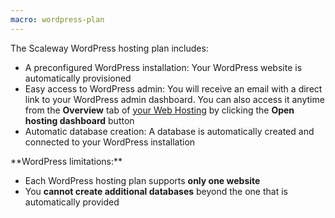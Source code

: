 ```yaml
---
macro: wordpress-plan
---
```


The Scaleway WordPress hosting plan includes:

- A preconfigured WordPress installation: Your WordPress website is automatically provisioned
- Easy access to WordPress admin: You will receive an email with a direct link to your WordPress admin dashboard. You can also access it anytime from the **Overview** tab of [your Web Hosting](https://console.scaleway.com/webhosting/) by clicking the **Open hosting dashboard** button
- Automatic database creation: A database is automatically created and connected to your WordPress installation

<Message type="important">
 **WordPress limitations:**

 - Each WordPress hosting plan supports **only one website**
 - You **cannot create additional databases** beyond the one that is automatically provided
</Message>
